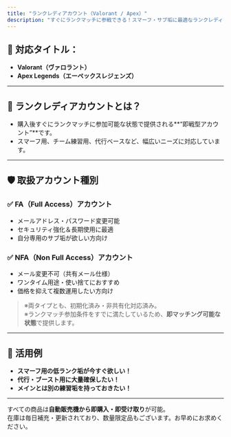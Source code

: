 ```yaml
---
title: "ランクレディアカウント（Valorant / Apex）"
description: "すぐにランクマッチに参戦できる！スマーフ・サブ垢に最適なランクレディアカウントを取り扱っています。"
---
```


## 🎯 対応タイトル：

- **Valorant（ヴァロラント）**
- **Apex Legends（エーペックスレジェンズ）**

---

## 🔑 ランクレディアカウントとは？

- 購入後すぐにランクマッチに参加可能な状態で提供される\*\*“即戦型アカウント”\*\*です。
- スマーフ用、チーム練習用、代行ベースなど、幅広いニーズに対応しています。

---

## 🛡 取扱アカウント種別

### ✅ **FA（Full Access）アカウント**

- メールアドレス・パスワード変更可能
- セキュリティ強化＆長期使用に最適
- 自分専用のサブ垢が欲しい方向け

### ✅ **NFA（Non Full Access）アカウント**

- メール変更不可（共有メール仕様）
- ワンタイム用途・使い捨てにおすすめ
- 価格を抑えて複数運用したい方向け

> ※両タイプとも、初期化済み・非共有化対応済み。\
> ※ランクマッチ参加条件をすでに満たしているため、**即マッチング可能な状態**で提供します。

---

## 🚀 活用例

- **スマーフ用の低ランク垢が今すぐ欲しい！**
- **代行・ブースト用に大量確保したい！**
- **メインとは別の練習垢を持っておきたい！**

---

すべての商品は**自動販売機から即購入・即受け取り**が可能。\
在庫は毎日補充・更新されており、数量限定品もございます。お早めにお求めください。